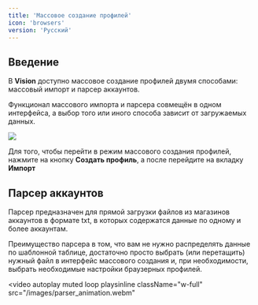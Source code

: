 ```yaml
---
title: 'Массовое создание профилей'
icon: 'browsers'
version: 'Русский'
---
```


## Введение

В **Vision** доступно массовое создание профилей двумя способами: массовый импорт и парсер аккаунтов.

Функционал массового импорта и парсера совмещён в одном интерфейса, а выбор того или иного способа зависит от загружаемых данных.

<img src="/images/masscreation.png" />

Для того, чтобы перейти в режим массового создания профилей, нажмите на кнопку **Создать профиль**, а после перейдите на вкладку **Импорт**

## Парсер аккаунтов

Парсер предназначен для прямой загрузки файлов из магазинов аккаунтов в формате txt, в которых содержатся данные по одному и более аккаунтам. 

Преимущество парсера в том, что вам не нужно распределять данные по шаблонной таблице, достаточно просто выбрать (или перетащить) нужный файл в интерфейс массового создания и, при необходимости, выбрать необходимые настройки браузерных профилей.

<video
  autoplay
  muted
  loop
  playsinline
  className="w-full"
  src="/images/parser_animation.webm"
></video>





